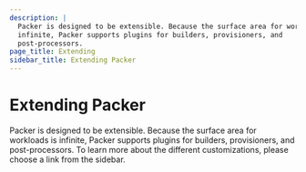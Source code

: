 ```yaml
---
description: |
  Packer is designed to be extensible. Because the surface area for workloads is
  infinite, Packer supports plugins for builders, provisioners, and
  post-processors.
page_title: Extending
sidebar_title: Extending Packer
---
```


# Extending Packer

Packer is designed to be extensible. Because the surface area for workloads is
infinite, Packer supports plugins for builders, provisioners, and
post-processors. To learn more about the different customizations, please
choose a link from the sidebar.
